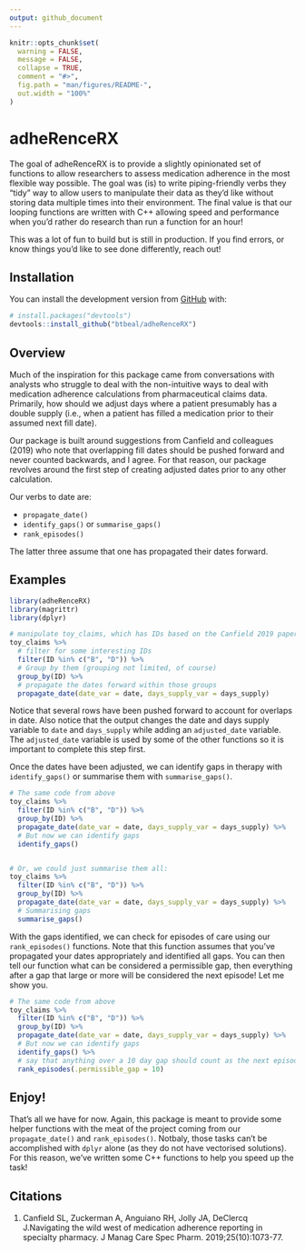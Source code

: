 ```yaml
---
output: github_document
---
```


<!-- README.md is generated from README.Rmd. Please edit that file -->

```r
knitr::opts_chunk$set(
  warning = FALSE,
  message = FALSE,
  collapse = TRUE,
  comment = "#>",
  fig.path = "man/figures/README-",
  out.width = "100%"
)
```

# adheRenceRX

<!-- badges: start -->
<!-- badges: end -->

The goal of adheRenceRX is to provide a slightly opinionated set of functions to allow researchers to assess medication adherence in the most flexible way possible. The goal was (is) to write piping-friendly verbs they "tidy" way to allow users to manipulate their data as they'd like without storing data multiple times into their environment. The final value is that our looping functions are written with C++ allowing speed and performance when you'd rather do research than run a function for an hour!  
  
This was a lot of fun to build but is still in production. If you find errors, or know things you'd like to see done differently, reach out!

## Installation

You can install the development version from [GitHub](https://github.com/) with:

``` r
# install.packages("devtools")
devtools::install_github("btbeal/adheRenceRX")
```
## Overview

Much of the inspiration for this package came from conversations with analysts who struggle to deal with the non-intuitive ways to deal with medication adherence calculations from pharmaceutical claims data. Primarily, how should we adjust days where a patient presumably has a double supply (i.e., when a patient has filled a medication prior to their assumed next fill date).  
  
Our package is built around suggestions from Canfield and colleagues (2019) who note that overlapping fill dates should be pushed forward and never counted backwards, and I agree. For that reason, our package revolves around the first step of creating adjusted dates prior to any other calculation.  
  
Our verbs to date are:  
  
  - `propagate_date()`
  - `identify_gaps()` or `summarise_gaps()`
  - `rank_episodes()`

The latter three assume that one has propagated their dates forward.  

## Examples

```r
library(adheRenceRX)
library(magrittr)
library(dplyr)

# manipulate toy_claims, which has IDs based on the Canfield 2019 paper 
toy_claims %>% 
  # filter for some interesting IDs
  filter(ID %in% c("B", "D")) %>% 
  # Group by them (grouping not limited, of course)
  group_by(ID) %>% 
  # propagate the dates forward within those groups
  propagate_date(date_var = date, days_supply_var = days_supply)
```
  
Notice that several rows have been pushed forward to account for overlaps in date. Also notice that the output changes the date and days supply variable to `date` and `days_supply` while adding an `adjusted_date` variable. The `adjusted_date` variable is used by some of the other functions so it is important to complete this step first.  
  
Once the dates have been adjusted, we can identify gaps in therapy with `identify_gaps()` or summarise them with `summarise_gaps()`.

```r
# The same code from above
toy_claims %>% 
  filter(ID %in% c("B", "D")) %>% 
  group_by(ID) %>% 
  propagate_date(date_var = date, days_supply_var = days_supply) %>% 
  # But now we can identify gaps
  identify_gaps()


# Or, we could just summarise them all:
toy_claims %>% 
  filter(ID %in% c("B", "D")) %>% 
  group_by(ID) %>% 
  propagate_date(date_var = date, days_supply_var = days_supply) %>% 
  # Summarising gaps
  summarise_gaps()
```

With the gaps identified, we can check for episodes of care using our `rank_episodes()` functions. Note that this function assumes that you've propagated your dates appropriately and identified all gaps. You can then tell our function what can be considered a permissible gap, then everything after a gap that large or more will be considered the next episode! Let me show you.  
  
```r
# The same code from above
toy_claims %>% 
  filter(ID %in% c("B", "D")) %>% 
  group_by(ID) %>% 
  propagate_date(date_var = date, days_supply_var = days_supply) %>% 
  # But now we can identify gaps
  identify_gaps() %>% 
  # say that anything over a 10 day gap should count as the next episode
  rank_episodes(.permissible_gap = 10)
```
  
## Enjoy!

That's all we have for now. Again, this package is meant to provide some helper functions with the meat of the project coming from our `propagate_date()` and `rank_episodes()`. Notbaly, those tasks can't be accomplished with `dplyr` alone (as they do not have vectorised solutions). For this reason, we've written some C++ functions to help you speed up the task!  
  
## Citations
  
  1. Canfield SL, Zuckerman A, Anguiano RH, Jolly JA, DeClercq J.Navigating the wild west of medication adherence reporting in specialty pharmacy. J Manag Care Spec Pharm. 2019;25(10):1073-77.